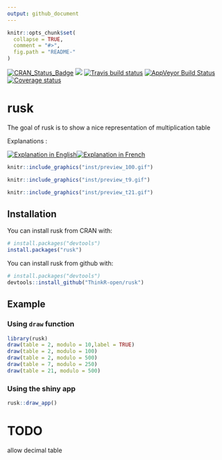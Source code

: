 ---
output: github_document
---

<!-- README.md is generated from README.Rmd. Please edit that file -->

```{r, echo = FALSE}
knitr::opts_chunk$set(
  collapse = TRUE,
  comment = "#>",
  fig.path = "README-"
)
```

[![CRAN_Status_Badge](http://www.r-pkg.org/badges/version/rusk)](https://cran.r-project.org/package=rusk)
[![](http://cranlogs.r-pkg.org/badges/rusk)](https://cran.r-project.org/package=rusk)
[![Travis build status](https://travis-ci.org/ThinkR-open/rusk.svg?branch=master)](https://travis-ci.org/ThinkR-open/rusk)
 [![AppVeyor Build Status](https://ci.appveyor.com/api/projects/status/github/ThinkR-open/rusk?branch=master&svg=true)](https://ci.appveyor.com/project/ThinkR-open/rusk)
 [![Coverage status](https://codecov.io/gh/ThinkR-open/rusk/branch/master/graph/badge.svg)](https://codecov.io/github/ThinkR-open/rusk?branch=master)

# rusk

The goal of rusk is to show a nice representation of multiplication table


Explanations : 

[![Explanation in English](https://i.imgur.com/UEn6VDy.png)](http://www.youtube.com/embed/qhbuKbxJsk8?rel=0)[![Explanation in French](https://i.imgur.com/60U0Qn5.jpg)](http://www.youtube.com/embed/-X49VQgi86E?rel=0)


```{r, out.width = "400px",echo = FALSE}
knitr::include_graphics("inst/preview_100.gif")
```

```{r, out.width = "400px",echo = FALSE}
knitr::include_graphics("inst/preview_t9.gif")
```
```{r, out.width = "400px",echo = FALSE}
knitr::include_graphics("inst/preview_t21.gif")
```


## Installation

You can install rusk from CRAN with:

```{r gh-installation, eval = FALSE}
# install.packages("devtools")
install.packages("rusk")
```

You can install rusk from github with:

```{r gh-installation, eval = FALSE}
# install.packages("devtools")
devtools::install_github("ThinkR-open/rusk")
```

## Example

### Using `draw` function
```{r example, message=FALSE, warning=FALSE}
library(rusk)
draw(table = 2, modulo = 10,label = TRUE)
draw(table = 2, modulo = 100)
draw(table = 2, modulo = 500)
draw(table = 7, modulo = 250)
draw(table = 21, modulo = 500)
```


### Using the shiny app
```{r eval=FALSE}
rusk::draw_app()
```

# TODO

allow decimal table
